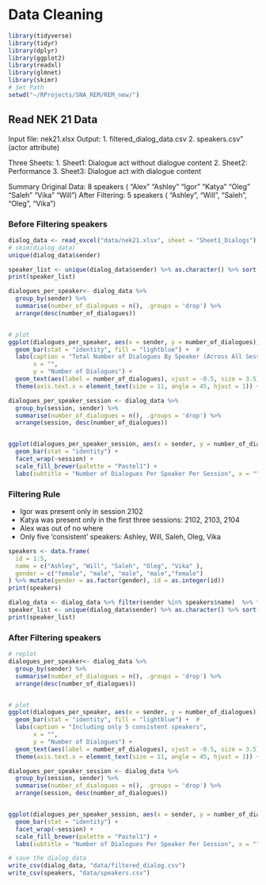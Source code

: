 # Data Cleaning

```r
library(tidyverse)
library(tidyr)
library(dplyr)
library(ggplot2)
library(readxl)
library(glmnet)
library(skimr)
# Set Path
setwd("~/RProjects/SNA_REM/REM_new/")
```

## Read NEK 21 Data
Input file: nek21.xlsx
Output: 
1. filtered_dialog_data.csv
2. speakers.csv" (actor attribute)

Three Sheets:
1. Sheet1: Dialogue act without dialogue content
2. Sheet2: Performance
3. Sheet3: Dialogue act with dialogue content

Summary
Original Data: 8 speakers ( "Alex"   "Ashley" "Igor"   "Katya"  "Oleg"   "Saleh"  "Vika"   "Will")
After Filtering: 5 speakers ( "Ashley", "Will", "Saleh", "Oleg", "Vika")

### Before Filtering speakers

```r
dialog_data <- read_excel("data/nek21.xlsx", sheet = "Sheet1_Dialogs") %>% filter(sender != "All")
# skim(dialog_data)
unique(dialog_data$sender)
```
```r
speaker_list <- unique(dialog_data$sender) %>% as.character() %>% sort()
print(speaker_list)
```



```r
dialogues_per_speaker<- dialog_data %>%
  group_by(sender) %>%
  summarise(number_of_dialogues = n(), .groups = 'drop') %>%
  arrange(desc(number_of_dialogues))


# plot
ggplot(dialogues_per_speaker, aes(x = sender, y = number_of_dialogues)) + 
  geom_bar(stat = "identity", fill = "lightblue") +  #
  labs(caption = "Total Number of Dialogues By Speaker (Across All Sessions)",
       x = "",
       y = "Number of Dialogues") +
  geom_text(aes(label = number_of_dialogues), vjust = -0.5, size = 3.5) +
  theme(axis.text.x = element_text(size = 11, angle = 45, hjust = 1)) + theme_minimal() 
```

```r
dialogues_per_speaker_session <- dialog_data %>%
  group_by(session, sender) %>%
  summarise(number_of_dialogues = n(), .groups = 'drop') %>%
  arrange(session, desc(number_of_dialogues))


ggplot(dialogues_per_speaker_session, aes(x = sender, y = number_of_dialogues, fill = sender)) + 
  geom_bar(stat = "identity") +
  facet_wrap(~session) +
  scale_fill_brewer(palette = "Pastel1") +  
  labs(subtitle = "Number of Dialogues Per Speaker Per Session", x = "",y = "Number of Dialogues") + theme_minimal() + theme(axis.text.x = element_blank())
```


### Filtering Rule

- Igor was present only in session 2102
- Katya was present only in the first three sessions: 2102, 2103, 2104
- Alex was out of no where
- Only five 'consistent' speakers: Ashley, Will, Saleh, Oleg, Vika


```r



speakers <- data.frame(
  id = 1:5,
  name = c("Ashley", "Will", "Saleh", "Oleg", "Vika" ),
  gender = c("female", "male", "male", "male","female")
) %>% mutate(gender = as.factor(gender), id = as.integer(id))
print(speakers)
```
```r
dialog_data <- dialog_data %>% filter(sender %in% speakers$name)  %>% filter(receiver %in% speakers$name) 
speaker_list <- unique(dialog_data$sender) %>% as.character() %>% sort()
print(speaker_list)

```

### After Filtering speakers
```r
# replot
dialogues_per_speaker<- dialog_data %>%
  group_by(sender) %>%
  summarise(number_of_dialogues = n(), .groups = 'drop') %>%
  arrange(desc(number_of_dialogues))


# plot
ggplot(dialogues_per_speaker, aes(x = sender, y = number_of_dialogues)) + 
  geom_bar(stat = "identity", fill = "lightblue") +  #
  labs(caption = "Including only 5 consistent speakers",
       x = "",
       y = "Number of Dialogues") +
  geom_text(aes(label = number_of_dialogues), vjust = -0.5, size = 3.5) +
  theme(axis.text.x = element_text(size = 11, angle = 45, hjust = 1)) + theme_minimal() 
```

```r
dialogues_per_speaker_session <- dialog_data %>%
  group_by(session, sender) %>%
  summarise(number_of_dialogues = n(), .groups = 'drop') %>%
  arrange(session, desc(number_of_dialogues))


ggplot(dialogues_per_speaker_session, aes(x = sender, y = number_of_dialogues, fill = sender)) + 
  geom_bar(stat = "identity") +
  facet_wrap(~session) +
  scale_fill_brewer(palette = "Pastel1") +  
  labs(subtitle = "Number of Dialogues Per Speaker Per Session", x = "",y = "Number of Dialogues") + theme_minimal() + theme(axis.text.x = element_blank())
```
```r
# save the dialog_data
write_csv(dialog_data, "data/filtered_dialog.csv")
write_csv(speakers, "data/speakers.csv")
```

